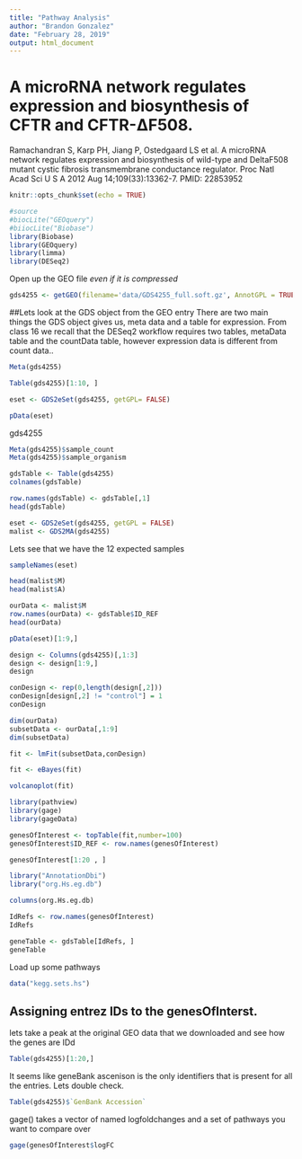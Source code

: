 ```yaml
---
title: "Pathway Analysis"
author: "Brandon Gonzalez"
date: "February 28, 2019"
output: html_document
---
```

# 	A microRNA network regulates expression and biosynthesis of CFTR and CFTR-ΔF508.
Ramachandran S, Karp PH, Jiang P, Ostedgaard LS et al. A microRNA network regulates expression and biosynthesis of wild-type and DeltaF508 mutant cystic fibrosis transmembrane conductance regulator. Proc Natl Acad Sci U S A 2012 Aug 14;109(33):13362-7. PMID: 22853952
```r
knitr::opts_chunk$set(echo = TRUE)
```
```r
#source
#biocLite("GEOquery")
#biiocLite("Biobase")
library(Biobase)
library(GEOquery)
library(limma)
library(DESeq2)
```

Open up the GEO file *even if it is compressed*
```r
gds4255 <- getGEO(filename='data/GDS4255_full.soft.gz', AnnotGPL = TRUE)
```
##Lets look at the GDS object from the GEO entry
There are two main things the GDS object gives us, meta data and a table for expression. From class 16 we recall that the DESeq2 workflow requires two tables, metaData table and the countData table, however expression data is different from count data..
```r
Meta(gds4255)
```
```r
Table(gds4255)[1:10, ]
```
```r
eset <- GDS2eSet(gds4255, getGPL= FALSE)

pData(eset)
```
gds4255

```r
Meta(gds4255)$sample_count
Meta(gds4255)$sample_organism
```

```r
gdsTable <- Table(gds4255)
colnames(gdsTable)
```

```r
row.names(gdsTable) <- gdsTable[,1]
head(gdsTable)
```

```r
eset <- GDS2eSet(gds4255, getGPL = FALSE)
malist <- GDS2MA(gds4255)
```
Lets see that we have the 12 expected samples
```r
sampleNames(eset)
```

```r
head(malist$M)
head(malist$A)
```

```r
ourData <- malist$M
row.names(ourData) <- gdsTable$ID_REF
head(ourData)
```



```r
pData(eset)[1:9,]
```

```r
design <- Columns(gds4255)[,1:3]
design <- design[1:9,]
design
```
```r
conDesign <- rep(0,length(design[,2]))
conDesign[design[,2] != "control"] = 1
conDesign
```



```r
dim(ourData)
subsetData <- ourData[,1:9]
dim(subsetData)
```

```r
fit <- lmFit(subsetData,conDesign)

```
```r
fit <- eBayes(fit)
```

```r
volcanoplot(fit)
```


```r
library(pathview)
library(gage)
library(gageData)
```


```r
genesOfInterest <- topTable(fit,number=100)
genesOfInterest$ID_REF <- row.names(genesOfInterest)

```
```r
genesOfInterest[1:20 , ]
```

```r
library("AnnotationDbi")
library("org.Hs.eg.db")
```
```r
columns(org.Hs.eg.db)
```
```r
IdRefs <- row.names(genesOfInterest)
IdRefs
```
```r
geneTable <- gdsTable[IdRefs, ]
geneTable
```

Load up some pathways
```r
data("kegg.sets.hs")
```

## Assigning entrez IDs to the genesOfInterst.

lets take a peak at the original GEO data that we downloaded and see how the genes are IDd
```r
Table(gds4255)[1:20,]
```
It seems like geneBank ascenison is the only identifiers that is present for all the entries. Lets double check.

```r
Table(gds4255)$`GenBank Accession`
```


gage() takes a vector of named logfoldchanges and a set of pathways you want to compare over 

```r
gage(genesOfInterest$logFC

```

